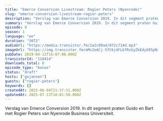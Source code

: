 ```yaml
---
title: "Emerce Conversion Livestream: Rogier Peters (Nyenrode)"
slug: "emerce-conversion-livestream-rogier-peters"
description: "Verslag van Emerce Conversion 2019. In dit segment praten Guido en Bart met Rogier Peters van Nyenrode Business Universiteit."
summary: "Verslag van Emerce Conversion 2019. In dit segment praten Guido en Bart met Rogier Peters van Nyenrode Business Universiteit."
episode: 0
season: 1
language: "en"
duration: "3072"
audioUrl: "https://media.transistor.fm/2a2c09ad/872c714d.mp3"
imageUrl: "https://img.transistor.fm/oMsIeACj-5fC6j4FLGfRzGyZkEdyX85pNx4LncBKny4/rs:fill:3000:3000:1/q:60/aHR0cHM6Ly9pbWct/dXBsb2FkLXByb2R1/Y3Rpb24udHJhbnNp/c3Rvci5mbS9lcGlz/b2RlLzExMDQxNC8x/NjAyMDc1OTA3LWFy/dHdvcmsuanBn.webp"
pubDate: 2019-04-12T14:07:00.000Z
transistorId: "110414"
downloads_total: 0
episode_type: "bonus"
status: "draft"
hosts: ["gxjansen"]
guests: ["rogier-peters"]
keywords: []
createdAt: 2025-06-04T21:37:51.000Z
updatedAt: 2025-07-13T18:01:50.000Z
---
```


Verslag van Emerce Conversion 2019. In dit segment praten Guido en Bart met Rogier Peters van Nyenrode Business Universiteit.
